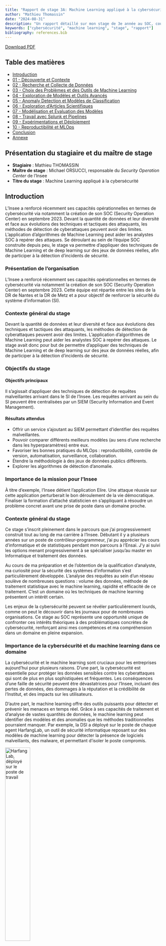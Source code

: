 ```yaml
---
title: "Rapport de stage 3A: Machine Learning appliqué à la cybersécurité"
author: "Mathieu Thomassin"
date: "2024-08-31"
description: "Un rapport détaillé sur mon stage de 3e année au SOC, couvrant divers aspects de la cybersécurité et du machine learning."
keywords: ["cybersécurité", "machine learning", "stage", "rapport"]
bibliography: references.bib
---
```



[Download PDF](index.pdf)

## Table des matières

- [Introduction](#introduction)
- [01 - Découverte et Contexte](#découverte-et-contexte)
- [02 - Recherche et Collecte de Données](#recherche-et-collecte-de-données)
- [03 - Choix des Problèmes et des Outils de Machine Learning](#choix-des-problèmes-et-des-outils-de-machine-learning)
- [04 - Exploration de Modèles et Outils Avancés](#exploration-de-modèles-et-outils-avancés)
- [05 - Anomaly Detection et Modèles de Classification](#anomaly-detection-et-modèles-de-classification)
- [06 - Exploration d'Articles Scientifiques](#exploration-darticles-scientifiques)
- [07 - Modélisation et Évaluation des Modèles](#modélisation-et-évaluation-des-modèles)
- [08 - Travail avec Splunk et Pipelines](#travail-avec-splunk-et-pipelines)
- [09 - Expérimentations et Déploiement](#expérimentations-et-déploiement)
- [10 - Reproductibilité et MLOps](#reproductibilité-et-mlops)
- [Conclusion](#conclusion)
- [Annexe](#annexe)

## Présentation du stagiaire et du maître de stage
- **Stagiaire** : Mathieu THOMASSIN
- **Maître de stage** : Michael ORSUCCI, responsable du *Security Operation Center* de l'Insee
- **Titre du stage** : Machine Learning appliqué à la cybersécurité

## Introduction

L’Insee a renforcé récemment ses capacités opérationnelles en termes de cybersécurité via notamment la création de son SOC (Security Operation Center) en septembre 2023. Devant la quantité de données et leur diversité et face aux évolutions des techniques et tactiques des attaquants, les méthodes de détection de cyberattaques peuvent avoir des limites. L’application d’algorithmes de Machine Learning peut aider les analystes SOC à repérer des attaques. Se déroulant au sein de l’équipe SOC construite depuis peu, le stage va permettre d’appliquer des techniques de Machine Learning et de deep learning sur des jeux de données réelles, afin de participer à la détection d’incidents de sécurité.

### Présentation de l'organisation
L'Insee a renforcé récemment ses capacités opérationnelles en termes de cybersécurité via notamment la création de son SOC (Security Operation Center) en septembre 2023. Cette équipe est répartie entre les sites de la DR de Nantes et la DR de Metz et a pour objectif de renforcer la sécurité du système d'information (SI).

### Contexte général du stage
Devant la quantité de données et leur diversité et face aux évolutions des techniques et tactiques des attaquants, les méthodes de détection de cyberattaques peuvent avoir des limites. L'application d'algorithmes de Machine Learning peut aider les analystes SOC à repérer des attaques. Le stage avait donc pour but de permettre d'appliquer des techniques de Machine Learning et de deep learning sur des jeux de données réelles, afin de participer à la détection d'incidents de sécurité.

### Objectifs du stage
#### Objectifs principaux
Il s'agissait d'appliquer des techniques de détection de requêtes malveillantes arrivant dans le SI de l'Insee. Les requêtes arrivant au sein du SI peuvent être centralisées par un SIEM (Security Information and Event Management).

#### Résultats attendus
- Offrir un service s'ajoutant au SIEM permettant d'identifier des requêtes malveillantes.
- Pouvoir comparer différents meilleurs modèles (au sens d'une recherche dans les hyperparamètres) entre eux.
- Favoriser les bonnes pratiques du MLOps : reproductibilité, contrôle de version, automatisation, surveillance, collaboration.
- Étendre la méthodologie à des jeux de données publics différents.
- Explorer les algorithmes de détection d'anomalie.

### Importance de la mission pour l'Insee
À titre d'exemple, l'Insee détient l'application Elire. Une attaque réussie sur cette application perturberait le bon déroulement de la vie démocratique.
Finaliser la formation d'attaché statisticien en s'appliquant à résoudre un problème concret avant une prise de poste dans un domaine proche.

### Contexte général du stage

<!-- - Pourquoi ce stage est-il pertinent dans votre parcours académique et professionnel ? -->

Ce stage s'inscrit pleinement dans le parcours que j'ai progressivement construit tout au long de ma carrière à l'Insee. Débutant il y a plusieurs années sur un poste de contrôleur-programmeur, j'ai pu apprécier les cours d'informatique et de statistiques pendant mon parcours à l'Ensai. J'y ai suivi les options menant progressivement à se spécialiser jusqu'au master en Informatique et traitement des données. 

Au cours de ma préparation et de l'obtention de la qualification d'analyste, ma curiosité pour la sécurité des systèmes d'information s'est particulièrement développée. L'analyse des requêtes au sein d'un réseau soulève de nombreuses questions : volume des données, méthode de traitement statistique avec le machine learning, rapidité et efficacité de ce traitement. C'est un domaine où les techniques de machine learning présentent un intérêt certain.

Les enjeux de la cybersécurité peuvent se révéler particulièrement lourds, comme on peut le découvrir dans les journaux pour de nombreuses organisations. Ce stage au SOC représente une opportunité unique de confronter ces intérêts théoriques à des problématiques concrètes de cybersécurité, renforçant ainsi mes compétences et ma compréhension dans un domaine en pleine expansion.


### Importance de la cybersécurité et du machine learning dans ce domaine

<!-- - Pourquoi la cybersécurité et le machine learning sont-ils cruciaux pour les entreprises aujourd'hui ? -->
La cybersécurité et le machine learning sont cruciaux pour les entreprises aujourd'hui pour plusieurs raisons. D'une part, la cybersécurité est essentielle pour protéger les données sensibles contre les cyberattaques qui sont de plus en plus sophistiquées et fréquentes. Les conséquences d'une faille de sécurité peuvent être dévastatrices pour l'Insee, incluant des pertes de données, des dommages à la réputation et la crédibilité de l'Institut, et des impacts sur les utilisateurs.



D'autre part, le machine learning offre des outils puissants pour détecter et prévenir les menaces en temps réel. Grâce à ses capacités de traitement et d'analyse de vastes quantités de données, le machine learning peut identifier des modèles et des anomalies que les méthodes traditionnelles pourraient manquer. Par exemple, la DSI a déployé sur le poste de chaque agent HarfangLab, un outil de sécurité informatique reposant sur des modèles de machine learning pour détecter la présence de logiciels malveillants, des malware, et permettant d'isoler le poste compromis.

[![HarfangLab, déployé sur le poste de travail](figures/HarfangLab.png "HarfangLab"){width=40%}](https://harfanglab.io/)

Le machine learning permettrait également de réduire le travail des analystes du SOC en classifiant automatiquement les requêtes comme bégnines ou malveillante.


### Objectifs du stage

<!-- - Pourquoi avez-vous défini ces objectifs spécifiques ? -->

En débutant ce stage, j'avais pour but de pouvoir réaliser des objectifs à la fois académiques, en lien avec mes intérêts développés lors de la scolarité, ainsi que des objectifs professionnels, me permettant de m'insérer au mieux dans la structure de l'Insee pour débuter ma carrière d'attaché.


1. **Alignement avec mes objectifs de carrière** : Ce stage présentait une opportunité unique de développer des compétences à la fois en statistique et en informatique. De plus, au lieu de se dérouler dans un service de développement, il a eu lieu dans un service de production, ce qui m'a permis de découvrir une autre perspective de l'informatique par rapport à l'informatique de type "data science" pratiquée à l'Ensai. En renforçant mes compétences en machine learning et en informatique, j'ai donc pu acquérir de l'expérience pour de futurs rôles au sein de l'Insee.

2. **Développement de compétences spécifiques** : Pour réaliser la tâche principale de ce stage, j'avais besoin de maîtriser des techniques de machine learning et de deep learning appliquées à la cybersécurité, ainsi que de les inscrire dans une approche de type DevOps ou MLOps. Il m'a donc fallu utiliser des outils comme Scikit-learn, MLflow, des techniques de deep learning, et utiliser le cluster Kubernetes pour entraîner et déployer un modèle avec une API.

3. **Application pratique des connaissances théoriques** : Si j'ai appris à faire du machine learning à l'école et y ai découvert des notions de DevOps, ce n'est qu'en arrivant en stage que j'ai pu découvrir l'étendue des problèmes pratiques que cela peut poser. Isolés, dans des environnements de travail bien conçus, voire seulement à travers une présentation théorique, les cours m'ont permis d'acquérir des connaissances. Cependant, c'est seulement en travaillant sur des projets réels que j'ai pu répondre de façon pratique en piochant dans la boîte à outils de mes cours.

4. **Contribution à l'organisation d'accueil** : Débutant dans le domaine de la cybersécurité, je n'avais pas pour objectif d'apporter une solution exploitable en production. En revanche, il était essentiel pour moi de démontrer ma capacité future à prendre une position d'ingénieur capable d'envisager un problème nouveau et d'y apporter une solution pratique exploitable par une équipe. La création d'un socle d'entraînement pour un modèle de détection de requêtes malveillantes, destiné à être utilisé par des utilisateurs, sert cet objectif.

5. **Exploration des défis et opportunités** : Face à un nouveau problème pour moi, j'ai voulu prendre le temps d'explorer certaines spécificités liées à la cybersécurité et les pratiques MLOps. J'ai donc recherché, à travers le web, dans des livres et des articles, les méthodes classiques en machine learning pour améliorer la sécurité des systèmes d'information ainsi que les façons possibles de les mettre en œuvre de manière robuste et reproductible.

Ces objectifs m'ont permis de m'assurer que ce stage serait bénéfique pour mon parcours comme pour l'Insee. Cependant, s'ils apparaissent rétrospectivement relativement clairs, ils ont pourtant été construits au fur et à mesure de mon avancée comme nous allons maintenant l'explorer.

## 1. Découverte et Contexte

### Premiers pas dans le stage : Enthousiasme et incertitude

<!-- - Pourquoi avez-vous ressenti ces sentiments au début ? -->
- **Sentiments initiaux** : 
Avant de commencer le stage, j'avais pu discuter avec le RSSI (Responsable Sécurité du Système d'Information) et le DSI (Directeur du Système d'Information) de l'Insee au cours d'une formation interne avant l'oral de la qualification d'analyste. J'étais plutôt impressionné par les enjeux, le SI de l'Insee étant régulièrement la cible d'attaques dont j'entendais parler. Cependant, si je savais que je n'étais pas formé comme un "véritable" informaticien [-@noauthor_mi-2020-2_nodate], n'ayant reçu qu'une "sensibilisation à l'informatique de production ou à la sécurité" [-@noauthor_mi-2020-2_nodate-1] p55, j'avais plutôt confiance dans mes récentes capacités à traiter des données et dans mon envie de découvrir le domaine.

- **Raisons de ces sentiments** : Lors de la scolarité, j'avais pris l'habitude d'explorer les rayonnages de la bibliothèque de l'Ensai, et j'y avais repéré un livre [-@chio_machine_nodate] sur le machine learning et la sécurité. Me remémorant ce dont m'avait parlé mon ancien maître de stage sur le plan de reprise d'activité de l'application critique Elire, et en sachant qu'un système informatique génère une quantité de données sur lesquelles il est possible de travailler pour mieux en comprendre les rouages, la perspective de travailler sur la sécurité du SI de l'Insee m'intéressait beaucoup. Cependant, je n'avais pas encore d'idée sur l'application concrète d'un tel projet, ce qui me plongeait dans une certaine incertitude.

- **Objectifs personnels initiaux** : C'est pourquoi, j'avais tout d'abord comme objectif de mieux comprendre ce qu'il était possible de faire en sécurité informatique au sein de l'Insee. N'y avait-il pas déjà des outils externes très performants ? Qu'était-il possible d'apporter en tant qu'attaché statisticien débutant ?

### Introduction à la cybersécurité : Définition et importance

<!-- - Pourquoi est-il important de comprendre les bases de la cybersécurité dès le début ? -->
- **Définition de la cybersécurité** : La cybersécurité consiste à protéger les systèmes, les réseaux et les programmes contre les attaques numériques. [-@noauthor_quest-ce_nodate] Elle vise à garantir la confidentialité, l'intégrité et la disponibilité des informations. Assurer la sécurité du système d'information (SSI) consiste à gérer les risques de sécurité selon une démarche en trois étapes: lister, évaluer et traiter les risques. [-@noauthor_dechiffrer_nodate] La notion de SOC, *Security Operation Center*, devient alors essentiel pour mettre en oeuvre une politique de cybersécurité. UN SOC, doit "monitorer l'ensemble des composants d'un système d'information et être capable de détecter et de sélectionner parmi des milliards d'octets des éléments caractéritiques d'une cyberattaque" [-@noauthor_cybersecurite_2024].
- **Importance de la cybersécurité** : Une attaque informatique a aujourd'hui d'autant plus de valeur que l'activité des organisations est pratiquement toujours menée à l'aide d'outils informatiques. Sans défendre correctement cet outil, la continuité de l'activité est menacée d'interruption plus ou moins forte. La cybersécurité cherche également à protéger les données sensibles et personnelles, notamment au travers de l'obligation légale issue du Règlement Général sur la Protection des Données (RGPD). La confiance que le grand public accorde à l'Insee serait amoindrie en cas d'attaque réussie. C'est pourquoi la cybersécurité doit faire l'objet d'un soin permanent par l'Insee.

- **Liens avec le machine learning** : La cybersécurité est très naturellement un domaine d'application du machine learning. En effet, on peut y obtenir des jeux de données robustes qui permettront "d'annuler certains des progrès les plus complexes dans la compétence des attaquants". Le machine learning peut ainsi améliorer ou remplacer les "solutions basées sur des règles dans des problèmes comme la détection d'intrusion, la classification des logiciels malveillants ou l'analyse réseau" ([-@chio_machine_nodate p.5-6] ).

### Présentation de l'équipe SOC et du système d'information (SI)

<!-- - Pourquoi la compréhension de l'équipe et du SI est-elle cruciale pour votre stage ? -->
#### Structure de l'équipe SOC

L'équipe SOC de l'Insee a été créée en 2023 et est constituée de 6 membres répartis sur deux sites : Nantes et Metz. Son objectif principal est d'établir et de mettre en œuvre la politique de sécurité du système d'information (SI) de l'Insee. L'équipe est dirigée par un responsable unique qui pilote les travaux de manière transversale entre les deux sites. Les membres de l'équipe incluent des analystes de sécurité, des ingénieurs en cybersécurité, et des experts en gestion des incidents.

#### Fonctionnement du SOC

L'équipe SOC a pour mission de surveiller en permanence le SI de l'Insee afin de détecter, qualifier et remédier aux incidents de sécurité. Les principales activités du SOC incluent [-@noauthor_57snssi03020ac_nodate]:

- **Veille et qualification des vulnérabilités** : Identifier quotidiennement les vulnérabilités affectant le SI de l'Insee et évaluer leur impact potentiel.

- **Conception de solutions de sécurité** : Développer et mettre en place des solutions technologiques pour renforcer la sécurité du SI, notamment par la mise en place de solutions techniques innovantes pour garantir la sécurité du SI.

- **Détection et gestion des incidents** : Utiliser des outils avancés comme le SIEM (Security Information and Event Management) ou des EDR (Endpoint Detection and Response) pour détecter les activités suspectes et les incidents de sécurité, puis élaborer et mettre en œuvre des plans de remédiation en collaboration avec les équipes concernées.

- **Maintien en condition de sécurité** : Assurer la sécurité continue des différents systèmes d'information en surveillant les infrastructures et en veillant à l'application des correctifs nécessaires.

- **Support et expertise** : Apporter une expertise en sécurité aux différentes unités de l'Insee, conseiller sur les meilleures pratiques et aider à la décision en matière de sécurité informatique.


L'équipe SOC joue un rôle crucial dans la préservation de l'intégrité, de la confidentialité et de la disponibilité des données et des systèmes de l'Insee. Leur travail permet de protéger les actifs numériques de l'organisation contre une variété de menaces cybernétiques.

- **Présentation du SI** : Le système d'information de l'Insee est documenté sur un wiki interne [-@noauthor_reseau_2024]. On peut notamment y trouver des schémas sur l'architecture du SI de production, mais pas sur celle du SI d'administration. L'architecture du SIA est très fortement guidée par les recommandations de l'anssi. [-@noauthor_recommandations_nodate] Pour l'essentiel, on peut retenir une organisation en 3 couches.

![Schéma simplifié du Système d'Information de l'Insee](figures/schema_SI_simplifie.png "SI de l'Insee")


### Compréhension du SIEM et des logs

<!-- - Pourquoi le SIEM et les logs sont-ils essentiels dans le contexte de la cybersécurité ? -->
- **Rôle du SIEM** : Expliquez ce qu'est un SIEM (Security Information and Event Management) et son rôle dans la cybersécurité.
SIEM stands for Security Information and Event Management system. It is a tool that collects data from various endpoints/network devices across the network, stores them at a centralized place, and performs correlation on them. 

As we know, each network component can have one or more log sources generating different logs. One example could be setting up Sysmon along with Windows Event logs to have better visibility of Windows Endpoint. We can divide our network log sources into two logical parts:

1) Host-Centric Log Sources

These are log sources that capture events that occurred within or related to the host. Some log sources that generate host-centric logs are Windows Event logs, Sysmon, Osquery, etc. Some examples of host-centric logs are:

    A user accessing a file
    A user attempting to authenticate.
    A process Execution Activity
    A process adding/editing/deleting a registry key or value.
    Powershell execution

2) Network-Centric Log Sources

Network-related logs are generated when the hosts communicate with each other or access the internet to visit a website. Some network-based protocols are SSH, VPN, HTTP/s, FTP, etc. Examples of such events are:

    SSH connection
    A file being accessed via FTP
    Web traffic
    A user accessing company's resources through VPN.
    Network file sharing Activity

Importance of SIEM
Shows SOC CapabilitiesNow that we have covered various types of logs, it's time to understand the importance of SIEM. As all these devices generate hundreds of events per second, examining the imglogs on each device one by one in case of any incident can be a tedious task. That is one of the advantages of having a SIEM solution in place. It not only takes logs from various sources in real-time but also provides the ability to correlate between events, search through the logs, investigate incidents and respond promptly. Some key features provided by SIEM are:

    Real-time log Ingestion
    Alerting against abnormal activities
    24/7 Monitoring and visibility
    Protection against the latest threats through early detection
    Data Insights and visualization
    Ability to investigate past incidents.

- **Utilisation des logs** : Décrivez l'importance des logs dans la détection des incidents de sécurité.
Log Sources and Log Ingestion
Every device in the network generates some kind of log whenever an activity is performed on it, like a user visiting a website, connecting to SSH, logging into his workstation, etc. Some common devices that are found in a network environment are discussed below:

Windows Machine

Windows records every event that can be viewed through the Event Viewer utility. It assigns a unique ID to each type of log activity, making it easy for the analyst to examine and keep track of. To view events in a Windows environment, type Event Viewer in the search bar, and it takes you to the tool where different logs are stored and can be viewed, as shown below. These logs from all windows endpoints are forwarded to the SIEM solution for monitoring and better visibility.

Linux Workstation

Linux OS stores all the related logs, such as events, errors, warnings, etc. Which are then ingested into SIEM for continuous monitoring. Some of the common locations where Linux store logs are:

    /var/log/httpd : Contains HTTP Request  / Response and error logs.
    /var/log/cron   : Events related to cron jobs are stored in this location.
    /var/log/auth.log and /var/log/secure : Stores authentication related logs.
    /var/log/kern : This file stores kernel related events.

Here is a sample of a cron log:

May 28 13:04:20 ebr crond[2843]: /usr/sbin/crond 4.4 dillon's cron daemon, started with loglevel notice
May 28 13:04:20 ebr crond[2843]: no timestamp found (user root job sys-hourly)
May 28 13:04:20 ebr crond[2843]: no timestamp found (user root job sys-daily)
May 28 13:04:20 ebr crond[2843]: no timestamp found (user root job sys-weekly)
May 28 13:04:20 ebr crond[2843]: no timestamp found (user root job sys-monthly)
Jun 13 07:46:22 ebr crond[3592]: unable to exec /usr/sbin/sendmail: cron output for user root job sys-daily to /dev/null

Web Server

It is important to keep an eye on all the requests/responses coming in and out of the webserver for any potential web attack attempt. In Linux, common locations to write all apache related logs are /var/log/apache or /var/log/httpd.

Here is an example of Apache Logs:

192.168.21.200 - - [21/March/2022:10:17:10 -0300] "GET /cgi-bin/try/ HTTP/1.0" 200 3395
127.0.0.1 - - [21/March/2022:10:22:04 -0300] "GET / HTTP/1.0" 200 2216

Log IngestionShows Log Ingestion in SIEM

All these logs provide a wealth of information and can help in identifying security issues. Each SIEM solution has its own way of ingesting the logs. Some common methods used by these SIEM solutions are explained below:

1) Agent / Forwarder: These SIEM solutions provide a lightweight tool called an agent (forwarder by Splunk) that gets installed in the Endpoint. It is configured to capture all the important logs and send them to the SIEM server.
2) Syslog: Syslog is a widely used protocol to collect data from various systems like web servers, databases, etc., are sent real-time data to the centralized destination.

3) Manual Upload: Some SIEM solutions, like Splunk, ELK, etc., allow users to ingest offline data for quick analysis. Once the data is ingested, it is normalized and made available for analysis.

4) Port-Forwarding: SIEM solutions can also be configured to listen on a certain port, and then the endpoints forward the data to the SIEM instance on the listening port.

Why SIEM
SIEM is used to provide correlation on the collected data to detect threats. Once a threat is detected, or a certain threshold is crossed, an alert is raised. This alert enables the analysts to take suitable actions based on the investigation. SIEM plays an important role in the Cyber Security domain and helps detect and protect against the latest threats in a timely manner. It provides good visibility of what's happening within the network infrastructure.
SIEM Capabilities

SIEM is one major component of a Security Operations Center (SOC) ecosystem, as illustrated below. SIEM starts by collecting logs and examining if any event/flow has matched the condition set in the rule or crossed a certain threshold

Some of the common capabilities of SIEM are:

    Correlation between events from different log sources.
    Provide visibility on both Host-centric and Network-centric activities.
    Allow analysts to investigate the latest threats and timely responses.
    Hunt for threats that are not detected by the rules in place.

SOC Analyst Responsibilities

SOC Analysts utilize SIEM solutions in order to have better visibility of what is happening within the network. Some of their responsibilities include:

    Monitoring and Investigating.
    Identifying False positives.
    Tuning Rules which are causing the noise or False positives.
    Reporting and Compliance.
    Identifying blind spots in the network visibility and covering them.


- **Intégration des logs dans le SIEM** : Mentionnez comment les logs sont intégrés et utilisés par le SIEM pour la surveillance et la détection des menaces.

Analysing Logs and Alerts
SIEM tool gets all the security-related logs ingested through agents, port forwarding, etc. Once the logs are ingested, SIEM looks for unwanted behavior or suspicious pattern within the logs with the help of the conditions set in the rules by the analysts. If the condition is met, a rule gets triggered, and the incident is investigated.

Dashboard

Dashboards are the most important components of any SIEM. SIEM presents the data for analysis after being normalized and ingested. The summary of these analyses is presented in the form of actionable insights with the help of multiple dashboards. Each SIEM solution comes with some default dashboards and provides an option for custom Dashboard creation. Some of the information that can be found in a dashboard are:

    Alert Highlights
    System Notification
    Health Alert
    List of Failed Login Attempts
    Events Ingested Count
    Rules triggered
    Top Domains Visited

An example of a Default dashboard in Qradar SIEM is shown below:

Correlation Rules

Correlation rules play an important role in the timely detection of threats allowing analysts to take action on time. Correlation rules are pretty much logical expressions set to be triggered. A few examples of correlation rules are:

    If a User gets 5 failed Login Attempts in 10 seconds - Raise an alert for Multiple Failed Login Attempts
    If login is successful after multiple failed login attempts - Raise an alert for Successful Login After multiple Login Attempts
    A rule is set to alert every time a user plugs in a USB (Useful if USB is restricted as per the company policy)
    If outbound traffic is > 25 MB - Raise an alert to potential Data exfiltration Attempt (Usually, it depends on the company policy)

How a correlation rule is created

To explain how the rule works, consider the following Eventlog use cases:

Use-Case 1:

Adversaries tend to remove the logs during the post-exploitation phase to remove their tracks. A unique Event ID 104 is logged every time a user tries to remove or clear event logs. To create a rule based on this activity, we can set the condition as follows:

Rule: If the Log source is WinEventLog AND EventID is 104 - Trigger an alert Event Log Cleared

Use-Case 2: Adversaries use commands like whoami after the exploitation/privilege escalation phase. The following Fields will be helpful to include in the rule.

    Log source: Identify the log source capturing the event logs
    Event ID: which Event ID is associated with Process Execution activity? In this case, event id 4688 will be helpful.
    NewProcessName: which process name will be helpful to include in the rule?

Rule: If Log Source is WinEventLog AND EventCode is 4688, and NewProcessName contains whoami, then Trigger an ALERT WHOAMI command Execution DETECTED

In the previous task, the importance of field-value pairs was discussed. Correlation rules keep an eye on the values of certain fields to get triggered. That is the reason why it is important to have normalized logs ingested.

Alert Investigation

When monitoring SIEM, analysts spend most of their time on dashboards as it displays various key details about the network in a very summarized way. Once an alert is triggered, the events/flows associated with the alert are examined, and the rule is checked to see which conditions are met. Based on the investigation, the analyst determines if it's a True or False positive. Some of the actions that are performed after the analysis are:

    Alert is False Alarm. It may require tuning the rule to avoid similar False positives from occurring again.
    Alert is True Positive. Perform further investigation.
    Contact the asset owner to inquire about the activity.
    Suspicious activity is confirmed. Isolate the infected host.
    Block the suspicious IP.

Let's move on to the next task and explore how SIEM works.

## 2. Recherche et Collecte de Données

### Attente de Splunk et recherche de datasets pertinents

<!-- - Pourquoi avez-vous choisi d'utiliser Splunk et quels critères ont guidé la recherche des datasets ? -->

  - Types de données : Réseau, logs, HTTP
    <!-- - Pourquoi ces types de données spécifiques sont-ils importants ? -->

  - Sélection et préparation des datasets
    <!-- - Pourquoi cette étape est-elle critique pour la suite du projet ? -->

### Présentation des premières données obtenues

<!-- - Pourquoi ces données sont-elles pertinentes pour votre projet ? -->

## 3. Choix des Problèmes et des Outils de Machine Learning

### Définition des problèmes de machine learning en cybersécurité

<!-- - Pourquoi est-il crucial de bien définir les problèmes avant de choisir les outils ? -->

### Introduction à Scikit-learn et choix des modèles

<!-- - Pourquoi avez-vous choisi Scikit-learn et ces modèles spécifiques ? -->

### Formation à l'interprétabilité des modèles

<!-- - Pourquoi l'interprétabilité est-elle importante dans le contexte de la cybersécurité ? -->

## 4. Exploration de Modèles et Outils Avancés

### Essais avec XGBoost pour la classification des malwares

<!-- - Pourquoi avez-vous choisi XGBoost pour ce problème ? -->

### Découverte de MLflow et utilisation de l'API

<!-- - Pourquoi MLflow est-il utile pour votre projet ? -->

### Introduction au deep learning avec le livre "Deep Learning from Scratch" (DLFS)

<!-- - Pourquoi ce livre et le deep learning sont-ils pertinents pour vos objectifs ? -->

### Exploration des design patterns en deep learning

<!-- - Pourquoi est-il important de comprendre ces design patterns ? -->

## 5. Anomaly Detection et Modèles de Classification

### Détour par la détection d'anomalies : Difficultés et recentrage

<!-- - Pourquoi avez-vous rencontré ces difficultés et comment avez-vous réajusté votre approche ? -->

### Analyses simples avec KNN et clustering

<!-- - Pourquoi avez-vous choisi ces méthodes pour l'analyse initiale ? -->

### Analyse des données HTTP et détection des attaques (ex. DDOS)

<!-- - Pourquoi ces types d'attaques sont-ils une priorité dans votre analyse ? -->

### Focalisation sur l'analyse des URL et compréhension des attaques

<!-- - Pourquoi l'analyse des URL est-elle cruciale dans la détection des attaques ? -->

## 6. Exploration d'Articles Scientifiques

### Lecture et analyse de l'article "Machine Learning for Cybersecurity Applications" de la West Virginia University (WVU)

<!-- - Pourquoi cet article est-il pertinent pour votre travail ? -->

### Étude de "A Comprehensive Review of Anomaly Detection in Web Logs" du Hasso Plattner Institute (HPI)

<!-- - Pourquoi cet article est-il pertinent pour votre travail ? -->

### Analyse de l'article "CRISIS2020_EasyChair_PID_011"

<!-- - Pourquoi cet article est-il pertinent pour votre travail ? -->

### Exploration de "Conf_SIN2022__SWAF" pour le développement d'un pare-feu applicatif basé sur du machine learning

<!-- - Pourquoi cet article est-il pertinent pour votre travail ? -->

## 7. Modélisation et Évaluation des Modèles

### Modélisation des URL : KNN, SVM, regression logistique, CNN

<!-- - Pourquoi avez-vous choisi ces modèles spécifiques pour la modélisation des URL ? -->

### Utilisation de ChatGPT et des GPU pour accélérer le développement

<!-- - Pourquoi ces outils ont-ils été utilisés pour accélérer le développement ? -->

### Organisation des priorités et gestion des expérimentations

<!-- - Pourquoi cette organisation est-elle importante pour la réussite de votre projet ? -->

## 8. Travail avec Splunk et Pipelines

### Traitement des données Splunk en préproduction

<!-- - Pourquoi le traitement des données en préproduction est-il nécessaire ? -->

### Tokenization des URL et limitations

<!-- - Pourquoi avez-vous utilisé cette méthode de tokenization et quelles en sont les limites ? -->

### Développement de pipelines et utilisation de GridsearchCV

<!-- - Pourquoi ces techniques sont-elles cruciales pour optimiser les modèles ? -->

### Évaluation des performances des modèles

<!-- - Pourquoi une évaluation rigoureuse des performances est-elle essentielle ? -->

## 9. Expérimentations et Déploiement

### Utilisation de MLFlow pour la gestion des expérimentations

<!-- - Pourquoi MLFlow est-il un choix stratégique pour gérer les expérimentations ? -->

### Apprentissage à requêter et déployer un modèle via une API

<!-- - Pourquoi cette compétence est-elle importante dans le cadre de votre stage ? -->

### Déploiement sur un cluster Kubernetes et gestion du preprocessing

<!-- - Pourquoi Kubernetes et le preprocessing sont-ils importants pour le déploiement ? -->

### Introduction à Metaflow (Netflix) et tests préliminaires

<!-- - Pourquoi avez-vous exploré Metaflow et quels avantages cela apporte-t-il ? -->

## 10. Reproductibilité et MLOps

### Importance de la reproductibilité et utilisation des cours de l'ENSAE

<!-- - Pourquoi la reproductibilité est-elle critique dans le domaine du machine learning ? -->

### Réalisation d'un projet MLOps :

<!-- - Pourquoi ces aspects spécifiques du MLOps sont-ils importants ? -->

### Exploration de Spark pour le calcul et le streaming

<!-- - Pourquoi Spark est-il un outil pertinent pour vos objectifs ? -->

## Conclusion

### Bilan du stage et accomplissements

<!-- - Pourquoi ces réalisations sont-elles significatives ? -->

### Perspectives futures : Améliorations et extensions possibles

<!-- - Pourquoi ces améliorations sont-elles envisagées ? -->

### Remerciements et réflexions personnelles

<!-- - Pourquoi ces personnes/expériences sont-elles importantes pour vous ? -->

## Annexe

### Ressources supplémentaires : Notebooks, articles, tutoriels, dépôts Github

<!-- - Pourquoi ces ressources sont-elles utiles ? -->

#### Gantt
![Gant](figures/gantt.png)

### Détails techniques des implémentations et configurations

<!-- - Pourquoi ces détails techniques sont-ils importants pour la compréhension de votre travail ? -->

### Bibliographie et références

<!-- - Pourquoi ces références ont-elles été utilisées ? -->

